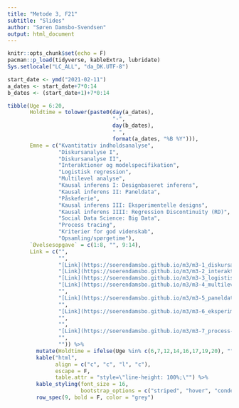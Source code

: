 ```yaml
---
title: "Metode 3, F21"
subtitle: "Slides"
author: "Søren Damsbo-Svendsen"
output: html_document
---
```


```r
knitr::opts_chunk$set(echo = F)
pacman::p_load(tidyverse, kableExtra, lubridate)
Sys.setlocale("LC_ALL", "da_DK.UTF-8")
```

```r
start_date <- ymd("2021-02-11")
a_dates <- start_date+7*0:14
b_dates <- (start_date+1)+7*0:14

tibble(Uge = 6:20, 
       Holdtime = tolower(paste0(day(a_dates),
                                 "-", 
                                 day(b_dates),
                                 " ", 
                                 format(a_dates, "%B %Y"))), 
       Emne = c("Kvantitativ indholdsanalyse",
                "Diskursanalyse I",
                "Diskursanalyse II",
                "Interaktioner og modelspecifikation",
                "Logistisk regression",
                "Multilevel analyse",
                "Kausal inferens I: Designbaseret inferens",
                "Kausal inferens II: Paneldata",
                "Påskeferie",
                "Kausal inferens III: Eksperimentelle designs",
                "Kausal inferens IIII: Regression Discontinuity (RD)",
                "Social Data Science: Big Data",
                "Process tracing",
                "Kriterier for god videnskab",
                "Opsamling/spørgetime"), 
       `Øvelsesopgave` = c(1:8, "", 9:14),
       Link = c("", 
                "", 
                "[Link](https://soerendamsbo.github.io/m3/m3-1_diskursanalyse.html)",
                "[Link](https://soerendamsbo.github.io/m3/m3-2_interaktion-modelspecifikation.html)",
                "[Link](https://soerendamsbo.github.io/m3/m3-3_logistisk-regression.html)",
                "[Link](https://soerendamsbo.github.io/m3/m3-4_multilevel-analyse.html)",
                "",
                "[Link](https://soerendamsbo.github.io/m3/m3-5_paneldata.html)",
                "",
                "[Link](https://soerendamsbo.github.io/m3/m3-6_eksperimentelle-designs.html)",
                "",
                "",
                "[Link](https://soerendamsbo.github.io/m3/m3-7_process-tracing.html)",
                "",
                "")) %>%
         mutate(Holdtime = ifelse(Uge %in% c(6,7,12,14,16,17,19,20), "", Holdtime)) %>% 
         kable("html", 
               align = c("c", "c", "l", "c"),
               escape = F,
               table.attr = "style=\"line-height: 100%;\"") %>% 
         kable_styling(font_size = 16,
                       bootstrap_options = c("striped", "hover", "condensed", "responsive")) %>% 
         row_spec(9, bold = F, color = "grey")
       
```